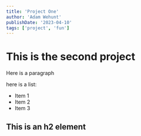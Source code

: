 ```yaml
---
title: 'Project One'
author: 'Adam Wehunt'
publishDate: '2023-04-10'
tags: ['project', 'fun']
---
```


# This is the second project

Here is a paragraph

here is a list:

- Item 1
- Item 2
- Item 3

## This is an h2 element
